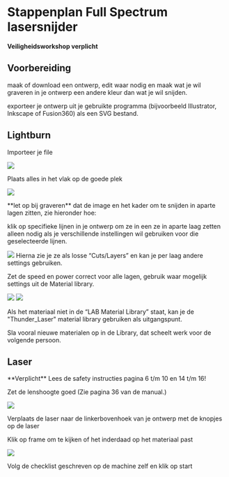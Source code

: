 
# Stappenplan Full Spectrum lasersnijder

<Callout type="warning">**Veiligheidsworkshop verplicht**</Callout>

## Voorbereiding

maak of download een ontwerp, edit waar nodig en maak wat je wil graveren in je ontwerp een andere kleur dan wat je wil snijden.

exporteer je ontwerp uit je gebruikte programma (bijvoorbeeld Illustrator, Inkscape of Fusion360) als een SVG bestand.


## Lightburn

Importeer je file

![](/assets/lasersnijder/lasersnijden-01.jpg)

Plaats alles in het vlak op de goede plek

![](/assets/lasersnijder/lasersnijden-02.jpg)

<Callout type="info">
**let op bij graveren** dat de image en het kader om te snijden in aparte lagen zitten, zie hieronder hoe:
</Callout>

klik op specifieke lijnen in je ontwerp om ze in een ze in aparte laag zetten 
alleen nodig als je verschillende instellingen wil gebruiken voor die geselecteerde lijnen.

![](/assets/lasersnijden/lasersnijden-03.jpg)
Hierna zie je ze als losse “Cuts/Layers” en kan je per laag andere settings gebruiken.

Zet de speed en power correct voor alle lagen, gebruik waar mogelijk settings uit de Material library.

![](/assets/lasersnijder/lasersnijden-04.jpg)
![](/assets/lasersnijder/lasersnijden-05.jpg)

Als het materiaal niet in de “LAB Material Library” staat, kan je de "Thunder_Laser" material library gebruiken als uitgangspunt.

<Callout type="info">
Sla vooral nieuwe materialen op in de Library, dat scheelt werk voor de volgende persoon.
</Callout>

## Laser

<Callout type="error" emoji="🚨">
  **Verplicht** Lees de safety instructies pagina 6 t/m 10 en 14 t/m 16!
</Callout>

Zet de lenshoogte goed (Zie pagina 36 van de manual.)

![](/assets/lasersnijder/lasersnijden-06.jpg)

Verplaats de laser naar de linkerbovenhoek van je ontwerp met de knopjes op de laser

Klik op frame om te kijken of het inderdaad op het materiaal past

![](/assets/lasersnijder/lasersnijden-07.jpg)

Volg de checklist geschreven op de machine zelf en klik op start